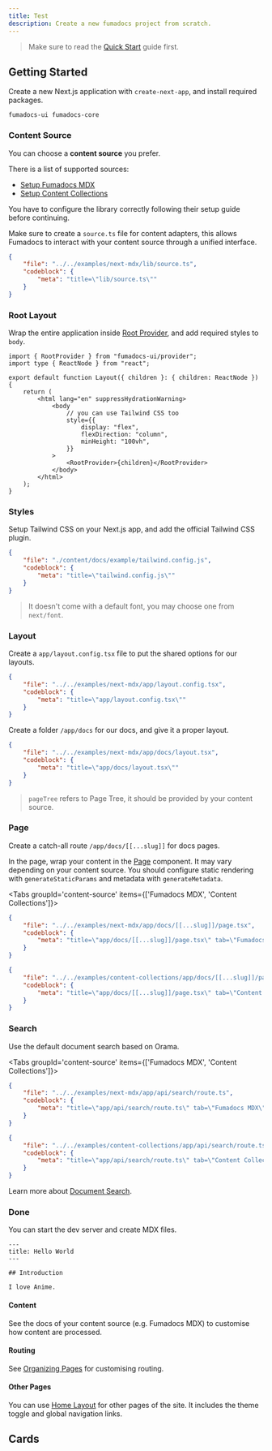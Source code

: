 ```yaml
---
title: Test
description: Create a new fumadocs project from scratch.
---
```


> Make sure to read the [Quick Start](/docs/ui) guide first.


## Getting Started

Create a new Next.js application with `create-next-app`, and install required packages.

```package-install
fumadocs-ui fumadocs-core
```
### Content Source

You can choose a **content source** you prefer.

There is a list of supported sources:

- [Setup Fumadocs MDX](/docs/mdx)
- [Setup Content Collections](/docs/headless/content-collections)

You have to configure the library correctly following their setup guide before continuing.

Make sure to create a `source.ts` file for content adapters, this allows Fumadocs to interact with your content source through a unified interface.

```json doc-gen:file
{
	"file": "../../examples/next-mdx/lib/source.ts",
	"codeblock": {
		"meta": "title=\"lib/source.ts\""
	}
}
```

### Root Layout

Wrap the entire application inside [Root Provider](/docs/ui/blocks/root-provider), and add required styles to `body`.

```tsx
import { RootProvider } from "fumadocs-ui/provider";
import type { ReactNode } from "react";

export default function Layout({ children }: { children: ReactNode }) {
	return (
		<html lang="en" suppressHydrationWarning>
			<body
				// you can use Tailwind CSS too
				style={{
					display: "flex",
					flexDirection: "column",
					minHeight: "100vh",
				}}
			>
				<RootProvider>{children}</RootProvider>
			</body>
		</html>
	);
}
```

### Styles

Setup Tailwind CSS on your Next.js app, and add the official Tailwind CSS plugin.

```json doc-gen:file
{
	"file": "./content/docs/example/tailwind.config.js",
	"codeblock": {
		"meta": "title=\"tailwind.config.js\""
	}
}
```

> It doesn't come with a default font, you may choose one from `next/font`.

### Layout

Create a `app/layout.config.tsx` file to put the shared options for our layouts.

```json doc-gen:file
{
	"file": "../../examples/next-mdx/app/layout.config.tsx",
	"codeblock": {
		"meta": "title=\"app/layout.config.tsx\""
	}
}
```

Create a folder `/app/docs` for our docs, and give it a proper layout.

```json doc-gen:file
{
	"file": "../../examples/next-mdx/app/docs/layout.tsx",
	"codeblock": {
		"meta": "title=\"app/docs/layout.tsx\""
	}
}
```

> `pageTree` refers to Page Tree, it should be provided by your content source.

### Page

Create a catch-all route `/app/docs/[[...slug]]` for docs pages.

In the page, wrap your content in the [Page](/docs/ui/blocks/page) component.
It may vary depending on your content source. You should configure static rendering with `generateStaticParams` and metadata with `generateMetadata`.

<Tabs groupId='content-source' items={['Fumadocs MDX', 'Content Collections']}>

```json doc-gen:file
{
	"file": "../../examples/next-mdx/app/docs/[[...slug]]/page.tsx",
	"codeblock": {
		"meta": "title=\"app/docs/[[...slug]]/page.tsx\" tab=\"Fumadocs MDX\""
	}
}
```

```json doc-gen:file
{
	"file": "../../examples/content-collections/app/docs/[[...slug]]/page.tsx",
	"codeblock": {
		"meta": "title=\"app/docs/[[...slug]]/page.tsx\" tab=\"Content Collections\""
	}
}
```

</Tabs>

### Search

Use the default document search based on Orama.

<Tabs groupId='content-source' items={['Fumadocs MDX', 'Content Collections']}>

```json doc-gen:file
{
	"file": "../../examples/next-mdx/app/api/search/route.ts",
	"codeblock": {
		"meta": "title=\"app/api/search/route.ts\" tab=\"Fumadocs MDX\""
	}
}
```

```json doc-gen:file
{
	"file": "../../examples/content-collections/app/api/search/route.ts",
	"codeblock": {
		"meta": "title=\"app/api/search/route.ts\" tab=\"Content Collections\""
	}
}
```

</Tabs>

Learn more about [Document Search](/docs/headless/search).

### Done

You can start the dev server and create MDX files.

```mdx title="content/docs/index.mdx"
---
title: Hello World
---

## Introduction

I love Anime.
```

#### Content

See the docs of your content source (e.g. Fumadocs MDX) to customise how content are processed.

#### Routing

See [Organizing Pages](/docs/ui/page-conventions) for customising routing.

#### Other Pages

You can use [Home Layout](/docs/ui/blocks/home-layout) for other pages of the site.
It includes the theme toggle and global navigation links.

## Cards

<Cards>
	<Card title="Learn more about Next.js" href="https://nextjs.org/docs" />
	<Card title="Learn more about Fumadocs" href="https://fumadocs.vercel.app" />
</Cards>
